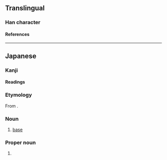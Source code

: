 {{also|壘}}
{{character info}}
==Translingual==
{{Han simplified forms|壘|塁|垒}}

===Han character===
{{Han char|rn=32|rad=土|as=09|sn=12|four=60104|canj=WIOG|ids=⿳田⿱丷八土}}

====References====
{{Han ref|kx=0234.271|dkj=05316|hdz=42544.011|uh=5841}}

----

==Japanese==
{{ja-kanji forms|塁|壘}}

===Kanji===
{{ja-kanji|grade=c|rs=土09|kyu=壘}}

====Readings====
{{ja-readings
|goon=るい
|kanon=るい
|kun=とりで-
}}

===Etymology===
{{ja-kanjitab|るい|yomi=o}}
From {{der|ja|ltc|-}} {{ltc-l|壘}}.

===Noun===
{{ja-noun|るい}}

# {{lb|ja|baseball|sort=るい}} [[base]]

===Proper noun===
{{ja-pos|proper|るい}}

# {{given name|ja|male|sort=るい}}